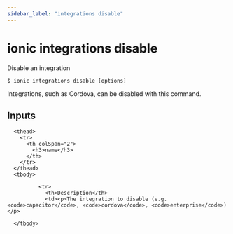 ```yaml
---
sidebar_label: "integrations disable"
---
```



# ionic integrations disable

Disable an integration

```shell
$ ionic integrations disable [options]
```

Integrations, such as Cordova, can be disabled with this command.
## Inputs


<table className="reference-table">
  
      <thead>
        <tr>
          <th colSpan="2">
            <h3>name</h3>
          </th>
        </tr>
      </thead>
      <tbody>
        
              <tr>
                <th>Description</th>
                <td><p>The integration to disable (e.g. <code>capacitor</code>, <code>cordova</code>, <code>enterprise</code>)</p>
</td>
              </tr>
            
      </tbody>
</table>


